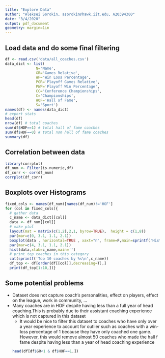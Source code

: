 ```yaml
---
title: "Explore Data"
author: "Aleksei Sorokin, asorokin@hawk.iit.edu, A20394300"
date: "3/4/2020"
output: pdf_document
geometry: margin=1in
---
```


## Load data and do some final filtering
```r
df <- read.csv('data/all_coaches.csv')
data_dict <- list(
              N='Name',
              GR='Games Relative',
              WP='Win Loss Percentage',
              PGR='Playoff Games Relative',
              PWP='Playoff Win Percentage',
              CC='Conference Championships',
              C='Championships',
              HOF='Hall of Fame',
              S='Sport')
names(df) <- names(data_dict)
# export stats
head(df)
nrow(df) # total coaches
sum(df$HOF==1) # total hall of fame coaches
sum(df$HOF==0) # total non hall of fame coaches
summary(df)
```

## Correlation between data
```r
library(corrplot)
df_num <- Filter(is.numeric,df)
df_corr <- cor(df_num)
corrplot(df_corr)
```

## Boxplots over Histograms
```r
fixed_cols <- names(df_num)[names(df_num)!='HOF']
for (col in fixed_cols){
  # gather data
  c_name <- data_dict[[col]]
  data <- df_num[[col]]
  # make plot
  layout(mat = matrix(c(1,2),2,1, byrow=TRUE),  height = c(1,8))
  par(mar=c(0, 3.1, 1.1, 2.1))
  boxplot(data , horizontal=TRUE , xaxt="n", frame=F,main=sprintf('Histogram of %s',c_name))
  par(mar=c(4, 3.1, 1.1, 2.1))
  hist(data,xlab=c_name,main='')
  # print top coaches in this category
  cat(sprintf('Top 10 coaches by %s\n',c_name))
  df_top <- df[order(df[[col]],decreasing=T),] 
  print(df_top[1:10,])}
```

## Some potential problems
- Dataset does not capture coach's personalities, effect on players, effect on the league, work in community, ...
- Many coaches are in HOF despite having less than a full year of head coaching.This is probably due to their assistant coaching experience which is not captured in this dataset
  - It would be nice to filter this dataset to coaches who have only over a year experience to account for outlier such as coaches with a win-loss percentage of 1 because they have only coached one game. However, this would remove almost 50 coaches who made the hall f fame despite having less than a year of head coaching experience
```r
head(df[df$GR<1 & df$HOF==1,])
```
